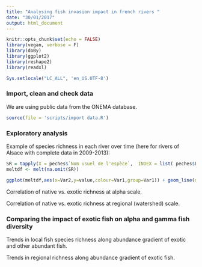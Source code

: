 ```yaml
---
title: "Analysing fish invasion impact in french rivers "
date: "30/01/2017"
output: html_document
---
```


```r
knitr::opts_chunk$set(echo = FALSE)
library(vegan, verbose = F)
library(doBy)
library(ggplot2)
library(reshape2)
library(readxl)

Sys.setlocale("LC_ALL", 'en_US.UTF-8')


```



### Import, clean and check data

We are using public data from the ONEMA database.

```r
source(file = 'scripts/import data.R')
```

### Exploratory analysis

Example of species richness in each river over time (here for rivers of Alsace with complete data in 2009-2013):
```r
SR = tapply(X = peches$`Nom usuel de l'espèce`,  INDEX = list( peches$Localisation , format(as.Date(peches$`Date de pêche`), "%Y") ), FUN =function(x)  length(x) )
meltdf <- melt(na.omit(SR))

ggplot(meltdf,aes(x=Var2,y=value,colour=Var1,group=Var1)) + geom_line(na.rm = T, show.legend = T) + labs(x = "year", y = "Species Richness", group ="Station")

```


Correlation of native vs. exotic richness at alpha scale.

Correlation of native vs. exotic richness at regional (watershed) scale.

### Comparing the impact of exotic fish on alpha and gamma fish diversity

Trends in local fish species richness along abundance gradient of exotic and other abundant fish.

Trends in regional richness along abundance gradient of exotic fish.

